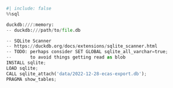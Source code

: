 ```python
#| include: false
%%sql

duckdb:///:memory:
-- duckdb:///path/to/file.db

-- SQLite Scanner
-- https://duckdb.org/docs/extensions/sqlite_scanner.html
-- TODO: perhaps consider SET GLOBAL sqlite_all_varchar=true;
--       to avoid things getting read as blob
INSTALL sqlite;
LOAD sqlite;
CALL sqlite_attach('data/2022-12-28-ecas-export.db');
PRAGMA show_tables;
```


